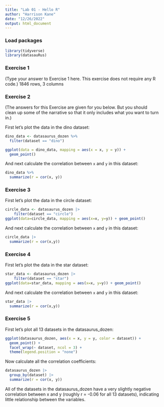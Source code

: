 ```yaml
---
title: "Lab 01 - Hello R"
author: "Harrison Kane"
date: "12/26/2022"
output: html_document
---
```


### Load packages

```r
library(tidyverse) 
library(datasauRus)
```


### Exercise 1

(Type your answer to Exercise 1 here. This exercise does not require any R code.)
1846 rows, 3 columns

### Exercise 2

(The answers for this Exercise are given for you below. But you should clean up some of the narrative so that it only includes what you want to turn in.)

First let's plot the data in the dino dataset:

```r
dino_data <- datasaurus_dozen %>%
  filter(dataset == "dino")

ggplot(data = dino_data, mapping = aes(x = x, y = y)) +
  geom_point()
```

And next calculate the correlation between `x` and `y` in this dataset:

```r
dino_data %>%
  summarize(r = cor(x, y))
```

### Exercise 3

First let's plot the data in the circle dataset:

```r
circle_data <- datasaurus_dozen |>
    filter(dataset == "circle")
ggplot(data=circle_data, mapping = aes(x=x, y=y)) + geom_point()
```

And next calculate the correlation between `x` and `y` in this dataset:

```r
circle_data |> 
  summarize(r = cor(x,y))
```

### Exercise 4

First let's plot the data in the star dataset:

```r
star_data <- datasaurus_dozen |>
    filter(dataset == "star")
ggplot(data=star_data, mapping = aes(x=x, y=y)) + geom_point()
```

And next calculate the correlation between `x` and `y` in this dataset:

```r
star_data |> 
  summarize(r = cor(x,y))
```

### Exercise 5

First let's plot all 13 datasets in the datasaurus_dozen:

```r
ggplot(datasaurus_dozen, aes(x = x, y = y, color = dataset)) + 
  geom_point() + 
  facet_wrap(~ dataset, ncol = 3) + 
  theme(legend.position = "none")
```

Now calculate all the correlation coefficients:
``` r
datasaurus_dozen |>
  group_by(dataset) |>
  summarize(r = cor(x, y)) 
```

All of the datasets in the datasaurus_dozen have a very slightly negative correlation between x and y (roughly r = -0.06 for all 13 datasets), indicating little relationship between the variables.